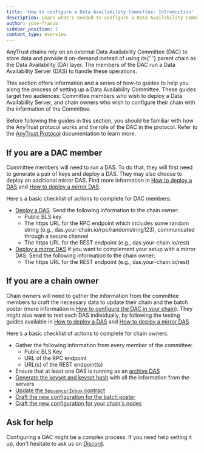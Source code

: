 ```yaml
---
title: 'How to configure a Data Availability Committee: Introduction'
description: Learn what's needed to configure a Data Availability Committee for your chain
author: jose-franco
sidebar_position: 1
content_type: overview
---
```


<p>
  <a data-quicklook-from="arbitrum-anytrust-protocol">AnyTrust</a> chains rely on an external Data
  Availability Committee (DAC) to store data and provide it on-demand instead of using its{' '}
  <a data-quicklook-from="parent-chain">parent chain</a> as the Data Availability (DA) layer. The
  members of the DAC run a Data Availability Server (DAS) to handle these operations.
</p>

This section offers information and a series of how-to guides to help you along the process of setting up a Data Availability Committee. These guides target two audiences: Committee members who wish to deploy a Data Availability Server, and chain owners who wish to configure their chain with the information of the Committee.

Before following the guides in this section, you should be familiar with how the AnyTrust protocol works and the role of the DAC in the protocol. Refer to the [AnyTrust Protocol](/how-arbitrum-works/08-anytrust-protocol.mdx) documentation to learn more.

## If you are a DAC member

Committee members will need to run a DAS. To do that, they will first need to generate a pair of keys and deploy a DAS. They may also choose to deploy an additional mirror DAS. Find more information in [How to deploy a DAS](/run-arbitrum-node/data-availability-committees/02-deploy-das.mdx) and [How to deploy a mirror DAS](/run-arbitrum-node/data-availability-committees/03-deploy-mirror-das.mdx).

Here's a basic checklist of actions to complete for DAC members:

- [Deploy a DAS](/run-arbitrum-node/data-availability-committees/02-deploy-das.mdx). Send the following information to the chain owner:
  - Public BLS key
  - The https URL for the RPC endpoint which includes some random string (e.g., das.your-chain.io/rpc/randomstring123), communicated through a secure channel
  - The https URL for the REST endpoint (e.g., das.your-chain.io/rest)
- [Deploy a mirror DAS](/run-arbitrum-node/data-availability-committees/03-deploy-mirror-das.mdx) if you want to complement your setup with a mirror DAS. Send the following information to the chain owner:
  - The https URL for the REST endpoint (e.g., das.your-chain.io/rest)

## If you are a chain owner

Chain owners will need to gather the information from the committee members to craft the necessary data to update their chain and the batch poster (more information in [How to configure the DAC in your chain](/run-arbitrum-node/data-availability-committees/04-configure-dac.mdx)). They might also want to test each DAS individually, by following the testing guides available in [How to deploy a DAS](/run-arbitrum-node/data-availability-committees/02-deploy-das.mdx#testing-the-das) and [How to deploy a mirror DAS](/run-arbitrum-node/data-availability-committees/03-deploy-mirror-das.mdx#testing-the-das).

Here's a basic checklist of actions to complete for chain owners:

- Gather the following information from every member of the committee:
  - Public BLS Key
  - URL of the RPC endpoint
  - URL(s) of the REST endpoint(s)
- Ensure that at least one DAS is running as an [archive DAS](/run-arbitrum-node/data-availability-committees/02-deploy-das.mdx#archive-da-servers)
- [Generate the keyset and keyset hash](/run-arbitrum-node/data-availability-committees/04-configure-dac.mdx#step-1-generate-the-keyset-and-keyset-hash-with-all-the-information-from-the-servers) with all the information from the servers
- [Update the `SequencerInbox` contract](/run-arbitrum-node/data-availability-committees/04-configure-dac.mdx#step-2-update-the-sequencerinbox-contract)
- [Craft the new configuration for the batch poster](/run-arbitrum-node/data-availability-committees/04-configure-dac.mdx#step-3-craft-the-new-configuration-for-the-batch-poster)
- [Craft the new configuration for your chain's nodes](/run-arbitrum-node/data-availability-committees/04-configure-dac.mdx#step-4-craft-the-new-configuration-for-your-chains-nodes)

## Ask for help

Configuring a DAC might be a complex process. If you need help setting it up, don't hesitate to ask us on [Discord](https://discord.gg/arbitrum).
